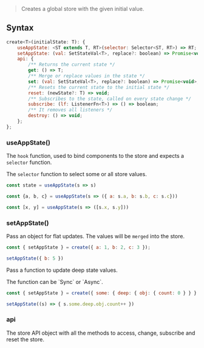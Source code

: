 
> Creates a global store with the given initial value.

## Syntax

```js copy
create<T>(initialState: T): {
    useAppState: <ST extends T, RT>(selector: Selector<ST, RT>) => RT;
    setAppState: (val: SetStateVal<T>, replace?: boolean) => Promise<void>;
    api: {
        /** Returns the current state */
        get: () => T;
        /** Merge or replace values in the state */
        set: (val: SetStateVal<T>, replace?: boolean) => Promise<void>;
        /** Resets the current state to the initial state */
        reset: (newState?: T) => void;
        /** Subscribes to the state, called on every state change */
        subscribe: (lf: ListenerFn<T>) => () => boolean;
        /** It removes all listeners */
        destroy: () => void;
    };
};
```

### useAppState()

The `hook` function, used to bind components to the store and expects a `selector` function.

The `selector` function to select some or all store values.

```jsx copy
const state = useAppState(s => s)

const {a, b, c} = useAppState(s => ({ a: s.a, b: s.b, c: s.c}))

const [x, y] = useAppState(s => ([s.x, s.y]))
```

### setAppState()

Pass an object for flat updates. The values will be `merged` into the store.
 
 ```jsx copy
const { setAppState } = create({ a: 1, b: 2, c: 3 });

setAppState({ b: 5 })
```

Pass a function to update deep state values.

<Callout type="default">
  The function can be `Sync` or `Async`.
</Callout>

```jsx copy
const { setAppState } = create({ some: { deep: { obj: { count: 0 } } } });

setAppState((s) => { s.some.deep.obj.count++ })
```

### api

The store API object with all the methods to access, change, subscribe and reset the store.
